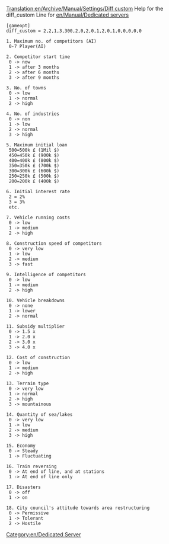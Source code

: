 [[Translation:en/Archive/Manual/Settings/Diff custom]]
Help for the diff_custom Line for [[en/Manual/Dedicated server]]s

 [gameopt]
 diff_custom = 2,2,1,3,300,2,0,2,0,1,2,0,1,0,0,0,0,0


<pre>
1. Maximum no. of competitors (AI)
 0-7 Player(AI)

2. Competitor start time
 0 -> now
 1 -> after 3 months
 2 -> after 6 months
 3 -> after 9 months

3. No. of towns
 0 -> low
 1 -> normal
 2 -> high

4. No. of industries
 0 -> non
 1 -> low
 2 -> normal
 3 -> high

5. Maximum initial loan
 500=500k £ (1Mil $)
 450=450k £ (900k $)
 400=400k £ (800k $)
 350=350k £ (700k $)
 300=300k £ (600k $)
 250=250k £ (500k $)
 200=200k £ (400k $)

6. Initial interest rate
 2 = 2%
 3 = 3%
 etc.

7. Vehicle running costs
 0 -> low
 1 -> medium
 2 -> high

8. Construction speed of competitors
 0 -> very low
 1 -> low
 2 -> medium
 3 -> fast

9. Intelligence of competitors
 0 -> low
 1 -> medium
 2 -> high

10. Vehicle breakdowns
 0 -> none
 1 -> lower
 2 -> normal

11. Subsidy multiplier
 0 -> 1.5 x
 1 -> 2.0 x
 2 -> 3.0 x
 3 -> 4.0 x

12. Cost of construction
 0 -> low
 1 -> medium
 2 -> high

13. Terrain type
 0 -> very low
 1 -> normal
 2 -> high
 3 -> mountainous

14. Quantity of sea/lakes
 0 -> very low
 1 -> low
 2 -> medium
 3 -> high

15. Economy
 0 -> Steady
 1 -> Fluctuating

16. Train reversing
 0 -> At end of line, and at stations
 1 -> At end of line only

17. Disasters
 0 -> off
 1 -> on

18. City council's attitude towards area restructuring
 0 -> Permissive
 1 -> Tolerant
 2 -> Hostile

</pre>


[[Category:en/Dedicated Server]]